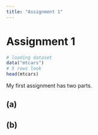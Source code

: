```yaml
---
title: "Assignment 1"
---
```


# Assignment 1

```r
# loading dataset
data("mtcars")
# 5 rows look
head(mtcars)
```

My first assignment has two parts.

## (a)

## (b)
